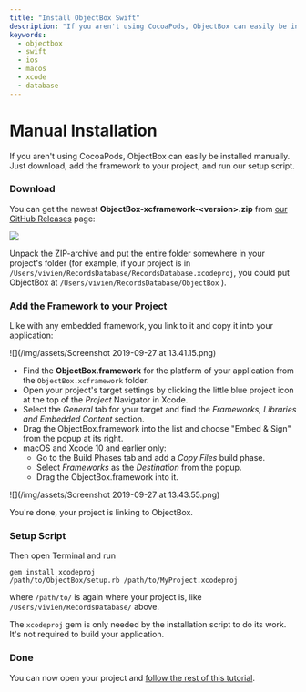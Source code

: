 ```yaml
---
title: "Install ObjectBox Swift"
description: "If you aren't using CocoaPods, ObjectBox can easily be installed manually. Just download, add the framework to your project, and run our setup script."
keywords:
  - objectbox
  - swift
  - ios
  - macos
  - xcode
  - database
---
```








<TechnicalArticleSchema
  headline="Install ObjectBox Swift"
  description="If you aren't using CocoaPods, ObjectBox can easily be installed manually. Just download, add the framework to your project, and run our setup script."
  url="https://swift.objectbox.io/manual-installation"
  datePublished="2025-07-15"
  dateModified="2025-07-15"
/>

# Manual Installation

If you aren't using CocoaPods, ObjectBox can easily be installed manually. Just download, add the framework to your project, and run our setup script.


### Download

You can get the newest **ObjectBox-xcframework-\<version>.zip** from [our GitHub Releases](https://github.com/objectbox/objectbox-swift/releases) page:

![](/img/assets/image.png)

Unpack the ZIP-archive and put the entire folder somewhere in your project's folder (for example, if your project is in  `/Users/vivien/RecordsDatabase/RecordsDatabase.xcodeproj`, you could put ObjectBox at `/Users/vivien/RecordsDatabase/ObjectBox` ).

### Add the Framework to your Project

Like with any embedded framework, you link to it and copy it into your application:

![](/img/assets/Screenshot 2019-09-27 at 13.41.15.png)

* Find the **ObjectBox.framework** for the platform of your application from the `ObjectBox.xcframework` folder.
* Open your project's target settings by clicking the little blue project icon at the top of the _Project_ Navigator in Xcode.
* Select the _General_ tab for your target and find the _Frameworks, Libraries and Embedded Content_ section.
* Drag the ObjectBox.framework into the list and choose "Embed & Sign" from the popup at its right.
* macOS and Xcode 10 and earlier only:
  * Go to the Build Phases tab and add a _Copy Files_ build phase.
  * Select _Frameworks_ as the _Destination_ from the popup.
  * Drag the ObjectBox.framework into it.

![](/img/assets/Screenshot 2019-09-27 at 13.43.55.png)

You're done, your project is linking to ObjectBox.

### Setup Script

Then open Terminal and run

`gem install xcodeproj`\
`/path/to/ObjectBox/setup.rb /path/to/MyProject.xcodeproj`

where `/path/to/` is again where your project is, like `/Users/vivien/RecordsDatabase/` above.

The `xcodeproj` gem is only needed by the installation script to do its work. It's not required to build your application.

### Done

You can now open your project and [follow the rest of this tutorial](../getting-started).
